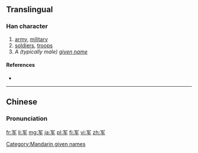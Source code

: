 {{also|軍}}
==Translingual==

===Han character===
{{Han char|rn=14|rad=冖|as=04|sn=6|four=|canj=月大手 (BKQ)|ids=⿱[[冖]][[车]]}}

# [[army]], [[military]]
# [[soldiers]], [[troops]]
# ''A (typically male) [[given name]]''

====References====
* {{Han ref|kx=0130.191|hdz=10303.070|uh=519B|ud=20891}}

----

==Chinese==
{{zh-hanzi-box|军|[[軍]]}}

===Pronunciation===
{{zh-pron
|m=jūn,Jūn
|c=gwan1
|h=pfs=kiûn
|mn=kun
|mc=
|oc=
|cat=n
}}

[[Category:Mandarin given names]]

[[fr:军]]
[[li:军]]
[[mg:军]]
[[ja:军]]
[[pl:军]]
[[fi:军]]
[[vi:军]]
[[zh:军]]